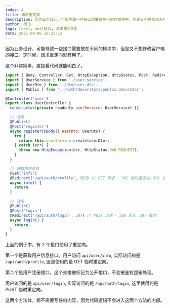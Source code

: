 ```yaml
---
index: 4
title: 请求重定向
description: 因为业务设计，可能导致一些接口需要放在不同的模块中，但是又不想修改客户端的接口，这时候，请求重定向就有用了。
author: 杨飞
tags: [nest, nest接口, 请求重定向]
date: 2021-04-06 16:21:53
---
```


因为业务设计，可能导致一些接口需要放在不同的模块中，但是又不想修改客户端的接口，这时候，请求重定向就有用了。

这个非常简单，直接看代码就能明白了。


```javascript
import { Body, Controller, Get, HttpException, HttpStatus, Post, Redirect } from '@nestjs/common';
import { UserService } from './user.service';
import { UserDto } from './dto/user.dto';
import { Public } from '../auth/decorators/public.decorator';

@Controller('user')
export class UserController {
  constructor(private readonly userService: UserService) {}

  // 注册
  @Public()
  @Post('register')
  async register(@Body() userDto: UserDto) {
    try {
      return this.userService.create(userDto);
    } catch (err) {
      throw new HttpException(err, HttpStatus.BAD_REQUEST);
    }
  }

  // 获取用户信息
  @Get('info')
  @Redirect('/api/auth/profile', 302) // GET 请求 - 302 临时重定向，301 永久重定向
  async info() {
    return;
  }

  // 注册
  @Public()
  @Post('login')
  @Redirect('/api/auth/login', 307) // POST 请求 - 308 永久，307 临时
  async login() {
    return;
  }
}
```

上面的例子中，有 2 个接口使用了重定向。

第一个是获取用户信息接口。用户访问 `api/user/info`, 实际访问的是 `/api/auth/profile`, 这里使用的是 GET 临时重定向。

第二个是用户注册接口。这个交接被标记为公开接口，不会被鉴权逻辑处理。

用户访问的是 `api/user/login`, 实际访问的是 `/api/auth/login`,  这里使用的是 POST 临时重定向。

这两个方法体，都不需要写任何内容，因为代码逻辑不会进入这两个方法的内部。

